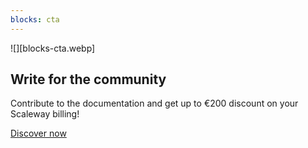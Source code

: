 ```yaml
---
blocks: cta
---
```


![][blocks-cta.webp]

## Write for the community

Contribute to the documentation and get up to €200 discount on your Scaleway billing!

[Discover now](https://www.scaleway.com/en/docs/contribute/)